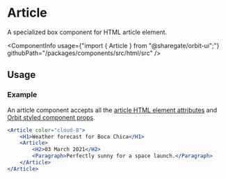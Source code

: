 
<Meta
    title="Html elements/Article"
    id="html-article"
/>

# Article

<Tagline>A specialized <Link href="?path=/docs/box--default-story">box</Link> component for HTML article element.</Tagline>

<ComponentInfo
    usage={"import { Article } from \"@sharegate/orbit-ui\";"}
    githubPath="/packages/components/src/html/src"
/>

## Usage

### Example

An article component accepts all the [article HTML element attributes](https://developer.mozilla.org/en-US/docs/Web/HTML/Element/article) and [Orbit styled component props](?path=/docs/styling--page).

```jsx
<Article color="cloud-8">
    <H1>Weather forecast for Boca Chica</H1>
    <Article>
        <H2>03 March 2021</H2>
        <Paragraph>Perfectly sunny for a space launch.</Paragraph>
    </Article>
</Article>
```
